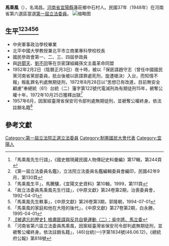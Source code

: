 {{Infobox Officeholder
|姓名=馬乘風
|圖像=File:馬乘風.jpg
|圖像大小=200px
|圖像說明=  
| 字       = 名鴻昌
| 號       = 
| 別名     = 
| 出生名   = 
| 出生日期 = 光緒三十二年八月十七日〔1906年10月4日〕
| 出生地點 = 
| 逝世日期 = {{dda|1992|1|22|1906|10|4}}
| 逝世地點 = 
| 死因     = 
| 墓地     = 
| 墓地座標 = 
| 籍貫     = [[河南省|河南省]][[宜陽縣|宜陽縣]]
| 政黨     = 
| 其他政黨 = 
| parents    = 
| 配偶 =張氏、白愛德、郭扶鸞
| 伴侶     = 
| relatives  =  
| children  =  
| 母校     = 
| 著作     = 
* 《中國經濟史》
* 《中國正統思想發展史概論》
* 《史記今註今譯》
* 《漢書今註今譯》
* 《詩經今註今譯》
* 《中國歷代模範兒童故事集》
* 《蔣總統與中華文化復興》
| 簽名     = 
| 腳註     = 
| past     = 
}}
'''馬乘風'''（{{bd|1906年|10月4日|1992年|1月22日}}），名鴻昌。[[河南省|河南省]][[宜陽縣|宜陽縣]]蓮莊鄉中石村人。民國37年（1948年）在河南省第六選區當選[[第一屆立法委員|第一屆立法委員]]。
[[File:馬乘風_(制憲).jpg|缩略图]]
== 生平<ref>「馬乘風先生行誼」，《國史館現藏民國人物傳記史料彙編》第17輯，第244頁</ref><ref>《第一屆立法委員名鑑》，立法院立法委員名鑑編輯委員會編印，民國42年9月，第130頁</ref><ref>「馬乘風生平」，馬騰驤，《宜陽文史資料》第10輯，1999，第111頁</ref><ref>「故立法委員馬乘風先生行誼」，《中原文獻》第24卷第2期，治喪委員會，1992-04-01</ref><ref>「馬乘風先生軼事」，《中原文獻》第26卷第3期，郭隆朝，1994-07-01</ref><ref>「馬乘風的家庭和他在大陸的後代」，《中原文獻》第27卷第2期，白永勝，1995-04-01</ref> ==
* 中央軍事政治學校畢業
* 北平中國大學教授兼北平市立商業專科學校校長
* 國民參政會第一、二、三、四屆參政員
* 與[[許聞天|許聞天]]、[[劉不同|劉不同]]等在京密謀組織孫文主義革命同盟
* 1952年2月2日（陰曆正月3日）夜十時，被以「保匪諜趙守志（曾任中國國民黨河南省黨部委員，扺台後被以匪諜罪處死刑，旋遭槍決）入台，而知情不報」叛亂罪名判處無期徒刑，1972年8月28日以“思想已有改進，目前無安全顧慮”奉總統（61）台統（二）藩字第122號代電減刑為有期徒刑15年，褫奪公權十年，1972年10月25日獲釋出獄<ref>[https://www.thinkingtaiwan.com/content/8001 【被遺忘的歷史】檢肅匪諜與反共自覺運動（二）：吳中將、馬立委]</ref>
* 1957年6月，因案經臺灣省保安司令部判處無期徒刑，並褫奪公權終身。依法註銷名籍<ref>「河南省第六區立法委員馬乘風，因案經臺灣省保安司令部判處無期徒刑，並褫奪公權終身。依法註銷名籍」，(46)台統(一)字第1834號(46.06.12)，《總統府公報》第818號</ref>
== 參考文獻 ==
{{reflist}}
{{中華民國第一屆國民參政會參政員}}
{{中華民國第二屆國民參政會參政員}}
{{中華民國第三屆國民參政會參政員}}
{{中華民國第四屆國民參政會參政員}}
{{中華民國第一屆立法委員}}
[[Category:第一屆立法院正選立法委員|Category:第一屆立法院正選立法委員]]
[[Category:制憲國民大會代表|Category:制憲國民大會代表]]
[[Category:宜陽人|Category:宜陽人]]